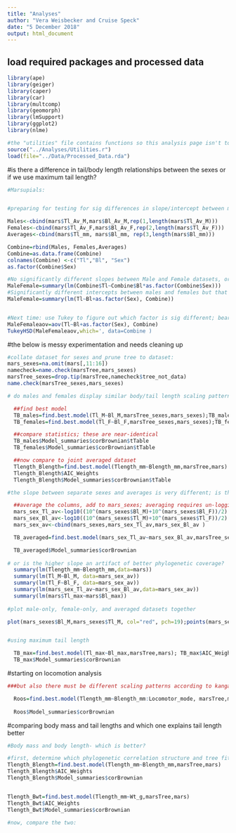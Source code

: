 ```yaml
---
title: "Analyses"
author: "Vera Weisbecker and Cruise Speck"
date: "5 December 2018"
output: html_document
---
```




## load required packages and processed data



```r
library(ape)
library(geiger)
library(caper)
library(car)
library(multcomp)
library(geomorph)
library(lmSupport)
library(ggplot2)
library(nlme)

#the "utilities" file contains functions so this analysis page isn't too cluttered
source("../Analyses/Utilities.r")
load(file="../Data/Processed_Data.rda")


```

#is there a difference in tail/body length relationships between the sexes or if we use maximum tail length?

```r
#Marsupials:


#preparing for testing for sig differences in slope/intercept between male and female datasets; includes putting males/females under each other, turnign into a data frame for column names

Males<-cbind(mars$Tl_Av_M,mars$Bl_Av_M,rep(1,length(mars$Tl_Av_M)))
Females<-cbind(mars$Tl_Av_F,mars$Bl_Av_F,rep(2,length(mars$Tl_Av_F)))
Averages<-cbind(mars$Tl_mm, mars$Bl_mm, rep(3,length(mars$Bl_mm)))

Combine=rbind(Males, Females,Averages)
Combine=as.data.frame(Combine)
colnames(Combine) <-c("Tl","Bl", "Sex")
as.factor(Combine$Sex)

#No significantly different slopes between Male and Female datasets, or males vs. females vs averaged
MaleFemale=summary(lm(Combine$Tl~Combine$Bl*as.factor(Combine$Sex)))
#Significantly different intercepts between males and females but that is to be expected
MaleFemale=summary(lm(Tl~Bl+as.factor(Sex), Combine))


#Next time: use Tukey to figure out which factor is sig different; bearing in mind that Sex somehow isn't a factor
MaleFemaleaov=aov(Tl~Bl+as.factor(Sex), Combine)
TukeyHSD(MaleFemaleaov,which=', data=Combine )

```


#the below is messy experimentation and needs cleaning up
```r

#collate dataset for sexes and prune tree to dataset:
mars_sexes=na.omit(mars[,11:16])
namecheck=name.check(marsTree,mars_sexes)
marsTree_sexes=drop.tip(marsTree,namecheck$tree_not_data)
name.check(marsTree_sexes,mars_sexes)

# do males and females display similar body/tail length scaling patterns? 

  ##find best model
  TB_males=find.best.model(Tl_M~Bl_M,marsTree_sexes,mars_sexes);TB_males$AIC_Weights
  TB_females=find.best.model(Tl_F~Bl_F,marsTree_sexes,mars_sexes);TB_females$AIC_Weights

  ##compare statistics; these are near-identical
  TB_males$Model_summaries$corBrownian$tTable
  TB_females$Model_summaries$corBrownian$tTable

  ##now compare to joint averaged dataset
  Tlength_Blength=find.best.model(Tlength_mm~Blength_mm,marsTree,mars)
  Tlength_Blength$AIC_Weights 
  Tlength_Blength$Model_summaries$corBrownian$tTable

#the slope between separate sexes and averages is very different; is this because there are fewer species in the averaged dataset?

  ##average the columns, add to mars_sexes; averaging requires un-loggin and re-logging
  mars_sex_Tl_av<-log10((10^(mars_sexes$Bl_M)+10^(mars_sexes$Bl_F))/2)
  mars_sex_Bl_av<-log10((10^(mars_sexes$Tl_M)+10^(mars_sexes$Tl_F))/2)
  mars_sex_av<-cbind(mars_sexes,mars_sex_Tl_av,mars_sex_Bl_av )

  TB_averaged=find.best.model(mars_sex_Tl_av~mars_sex_Bl_av,marsTree_sexes,mars_sex_av);TB_averaged$AIC_Weights

  TB_averaged$Model_summaries$corBrownian
  
# or is the higher slope an artifact of better phylogenetic coverage?
  summary(lm(Tlength_mm~Blength_mm,data=mars))
  summary(lm(Tl_M~Bl_M, data=mars_sex_av))
  summary(lm(Tl_F~Bl_F, data=mars_sex_av))
  summary(lm(mars_sex_Tl_av~mars_sex_Bl_av,data=mars_sex_av))
  summary(lm(mars$Tl_max~mars$Bl_max))
  
#plot male-only, female-only, and averaged datasets together

plot(mars_sexes$Bl_M,mars_sexes$Tl_M, col="red", pch=19);points(mars_sexes$Bl_F,mars_sexes$Tl_F, col="blue", pch=19);points(mars$Blength_mm,mars$Tlength_mm, col="green", pch=19);points(mars$Tl_max~mars$Bl_max, col="pink", pch=19);abline(lm(mars_sexes$Tl_M~mars_sexes$Bl_M), col="red");abline(lm(mars_sexes$Tl_F~mars_sexes$Bl_F), col="blue"); abline(lm(mars$Tlength_mm~mars$Blength_mm), col="green"); abline(lm(mars$Tl_max~mars$Bl_max), col="pink")


#using maximum tail length

  TB_max=find.best.model(Tl_max~Bl_max,marsTree,mars); TB_max$AIC_Weights
  TB_max$Model_summaries$corBrownian
```

#starting on locomotion analysis

```r
###but also there must be different scaling patterns according to kangaroo or not

  Roos=find.best.model(Tlength_mm~Blength_mm:Locomotor_mode, marsTree,mars); Roos$AIC_Weights
  
  Roos$Model_summaries$corBrownian

```


#comparing body mass and tail lengths and which one explains tail length better

```r

#Body mass and body length- which is better?

#first, determine which phylogenetic correlation structure and tree fit the data best for both models to be compared:
Tlength_Blength=find.best.model(Tlength_mm~Blength_mm,marsTree,mars)
Tlength_Blength$AIC_Weights 
Tlength_Blength$Model_summaries$corBrownian


Tlength_Bwt=find.best.model(Tlength_mm~Wt_g,marsTree,mars)
Tlength_Bwt$AIC_Weights 
Tlength_Bwt$Model_summaries$corBrownian

#now, compare the two:


  


```
